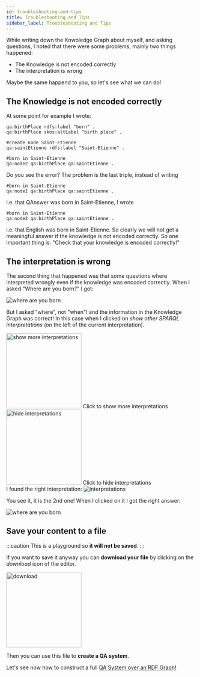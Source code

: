 ```yaml
---
id: troubleshooting-and-tips
title: Troubleshooting and Tips
sidebar_label: Troubleshooting and Tips
---
```



While writing down the Knwoledge Graph about myself, and asking questions, I noted that there were some problems, mainly two things happened:
* The Knowledge is not encoded correctly
* The interpretation is wrong

Maybe the same happend to you, so let's see what we can do! 

## The Knowledge is not encoded correctly

At some point for example I wrote:

```
qa:birthPlace rdfs:label "born" .
qa:birthPlace skos:altLabel "birth place" .

#create node Saint-Etienne
qa:saintEtienne rdfs:label "Saint-Etienne" .

#born in Saint-Etienne
qa:node2 qa:birthPlace qa:saintEtienne . 
```


Do you see the error? The problem is the last triple, instead of writing
```
#born in Saint-Etienne
qa:node1 qa:birthPlace qa:saintEtienne . 
```


i.e. that QAnswer was born in Saint-Etienne, I wrote
```
#born in Saint-Etienne
qa:node2 qa:birthPlace qa:saintEtienne . 
```


i.e. that English was born in Saint-Etienne. So clearly we will not get a meaningful answer if
the knowledge is not encoded correctly. So one important thing is: "Check that your knowledge is encoded correctly!"


## The interpretation is wrong
The second thing that happened was that some questions where interpreted wrongly even if the knowledge was encoded
correctly. When I asked "Where are you born?"
I got:

<Image src='/img/screenshots/playground-graph/where-born-wrong-interpretation.png' alt='where are you born' />

But I asked "where", not "when"! and the information in the Knowledge Graph was correct!
In this case when I clicked on <i>show other SPARQL interpretations</i> (on the left of the current interpretation).
<div style={{ display: 'flex', alignItems: 'center', gap: '30px', marginBottom: '20px', justifyContent: 'center' }}>
    <div style={{ display: 'flex', flexDirection: 'column', alignItems: 'center'}}>
        <img src='/img/screenshots/playground-graph/born-at-interpretations-btn.png' alt='show more interpretations' width='200px'/>
        Click to show more interpretations
    </div>
    <div style={{ display: 'flex', flexDirection: 'column', alignItems: 'center'}}>
        <img src='/img/screenshots/playground-graph/born-at-interpretations-open.png' alt='hide interpretations' width='200px'/>
        Click to hide interpretations
    </div>
</div>
I found the right interpretation:

<Image src='/img/screenshots/playground-graph/where-born-sparql-interpretations.png' alt='interpretations' />

You see it, it is the 2nd one! When I clicked on it I got the right answer:

<Image src='/img/screenshots/playground-graph/where-born.png' alt='where are you born' />

## Save your content to a file

:::caution
This is a playground so **it will not be saved**.
:::

<div>
    <Admonition type="tip">
    <p>If you want to save it anyway you can <b>download your file</b> by clicking on the <i>download</i> icon of the editor.</p>
    <div style={{ display: 'flex', alignItems: 'center', justifyContent: 'center', marginBottom: '20px' }}>
        <img src='/img/screenshots/playground-graph/download-playground.png' alt='download' width='200px'/>
    </div>
    <p>Then you can use this file to <b>create a QA system</b>.</p>
    </Admonition>
</div>

Let's see now how to construct a full [QA System over an RDF Graph!](/tutorial-ui/rdf-based/rdf-to-qa)